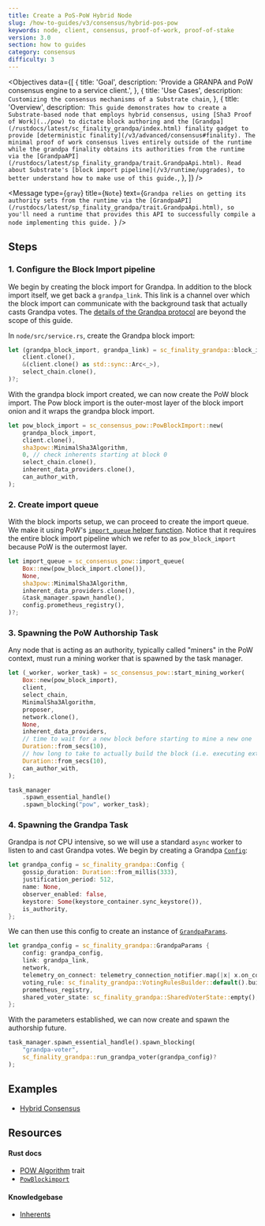 ```yaml
---
title: Create a PoS-PoW Hybrid Node
slug: /how-to-guides/v3/consensus/hybrid-pos-pow
keywords: node, client, consensus, proof-of-work, proof-of-stake
version: 3.0 
section: how to guides
category: consensus
difficulty: 3
---
```


<Objectives
  data={[
    {
      title: 'Goal',
      description: 'Provide a GRANPA and PoW consensus engine to a service client.',
    },
    {
      title: 'Use Cases',
      description: `Customizing the consensus mechanisms of a Substrate chain`,
    },
    {
      title: 'Overview',
      description:`
This guide demonstrates how to create a Substrate-based node that employs hybrid consensus, using
[Sha3 Proof of Work](../pow) to dictate block authoring and the
[Grandpa](/rustdocs/latest/sc_finality_grandpa/index.html) finality gadget to provide
[deterministic finality](/v3/advanced/consensus#finality). The minimal proof
of work consensus lives entirely outside of the runtime while the grandpa finality obtains its
authorities from the runtime via the
[GrandpaAPI](/rustdocs/latest/sp_finality_grandpa/trait.GrandpaApi.html). Read about Substrate's
[block import pipeline](/v3/runtime/upgrades), to better understand how to make use of this guide.`,
    },
  ]}
/>

<Message
    type={`gray`}
    title={`Note`}
    text={`Grandpa relies on getting its authority sets from the runtime via the
[GrandpaAPI](/rustdocs/latest/sp_finality_grandpa/trait.GrandpaApi.html), so you'll need a runtime
that provides this API to successfully compile a node implementing this guide. `}
/>

## Steps

### 1. Configure the Block Import pipeline

We begin by creating the block import for Grandpa. In addition to the block import itself, we get
back a `grandpa_link`. This link is a channel over which the block import can communicate with the
background task that actually casts Grandpa votes. The
[details of the Grandpa protocol](https://research.web3.foundation/en/latest/polkadot/finality.html)
are beyond the scope of this guide.

In `node/src/service.rs`, create the Grandpa block import:

```rust
let (grandpa_block_import, grandpa_link) = sc_finality_grandpa::block_import(
	client.clone(),
	&(client.clone() as std::sync::Arc<_>),
	select_chain.clone(),
)?;
```
With the grandpa block import created, we can now create the PoW block import. The Pow block import
is the outer-most layer of the block import onion and it wraps the grandpa block import.

```rust
let pow_block_import = sc_consensus_pow::PowBlockImport::new(
	grandpa_block_import,
	client.clone(),
	sha3pow::MinimalSha3Algorithm,
	0, // check inherents starting at block 0
	select_chain.clone(),
	inherent_data_providers.clone(),
	can_author_with,
);
```

### 2. Create import queue

With the block imports setup, we can proceed to create the import queue. We make it using PoW's
[`import_queue` helper function](/rustdocs/latest/sc_consensus_pow/fn.import_queue.html).
Notice that it requires the entire block import pipeline which we refer to as `pow_block_import`
because PoW is the outermost layer.

```rust
let import_queue = sc_consensus_pow::import_queue(
	Box::new(pow_block_import.clone()),
	None,
	sha3pow::MinimalSha3Algorithm,
	inherent_data_providers.clone(),
	&task_manager.spawn_handle(),
	config.prometheus_registry(),
)?;
```

### 3. Spawning the PoW Authorship Task

Any node that is acting as an authority, typically called "miners" in the PoW context, must run a
mining worker that is spawned by the task manager.

```rust
let (_worker, worker_task) = sc_consensus_pow::start_mining_worker(
	Box::new(pow_block_import),
	client,
	select_chain,
	MinimalSha3Algorithm,
	proposer,
	network.clone(),
	None,
	inherent_data_providers,
	// time to wait for a new block before starting to mine a new one
	Duration::from_secs(10),
	// how long to take to actually build the block (i.e. executing extrinsics)
	Duration::from_secs(10),
	can_author_with,
);

task_manager
	.spawn_essential_handle()
	.spawn_blocking("pow", worker_task);
```

### 4. Spawning the Grandpa Task

Grandpa is _not_ CPU intensive, so we will use a standard `async` worker to listen to and cast
Grandpa votes. We begin by creating a Grandpa
[`Config`](/rustdocs/latest/sc_finality_grandpa/struct.Config.html):

```rust
let grandpa_config = sc_finality_grandpa::Config {
	gossip_duration: Duration::from_millis(333),
	justification_period: 512,
	name: None,
	observer_enabled: false,
	keystore: Some(keystore_container.sync_keystore()),
	is_authority,
};
```

We can then use this config to create an instance of
[`GrandpaParams`](/rustdocs/latest/sc_finality_grandpa/struct.GrandpaParams.html).

```rust
let grandpa_config = sc_finality_grandpa::GrandpaParams {
	config: grandpa_config,
	link: grandpa_link,
	network,
	telemetry_on_connect: telemetry_connection_notifier.map(|x| x.on_connect_stream()),
	voting_rule: sc_finality_grandpa::VotingRulesBuilder::default().build(),
	prometheus_registry,
	shared_voter_state: sc_finality_grandpa::SharedVoterState::empty(),
};
```

With the parameters established, we can now create and spawn the authorship future.

```rust
task_manager.spawn_essential_handle().spawn_blocking(
	"grandpa-voter",
	sc_finality_grandpa::run_grandpa_voter(grandpa_config)?
);
```

## Examples

- [Hybrid Consensus](https://github.com/substrate-developer-hub/recipes/blob/master/nodes/hybrid-consensus/src/service.rs)

## Resources

#### Rust docs

- [POW Algorithm][pow-rustdocs] trait
- [`PowBlockimport`][powblockimport-rustdocs]

#### Knowledgebase

- [Inherents][inherents-kb]

[powblockimport-rustdocs]: /rustdocs/latest/sc_consensus_pow/struct.PowBlockImport.html
[powblockimport-new-rustdocs]: /rustdocs/latest/sc_consensus_pow/struct.PowBlockImport.html#method.new_full
[inherents-kb]: /v3/concepts/extrinsics/#inherents
[inherents-rustdocs]: /rustdocs/latest/sp_inherents/struct.InherentDataProviders.html
[pow-rustdocs]: /rustdocs/latest/sc_consensus_pow/trait.PowAlgorithm.html
